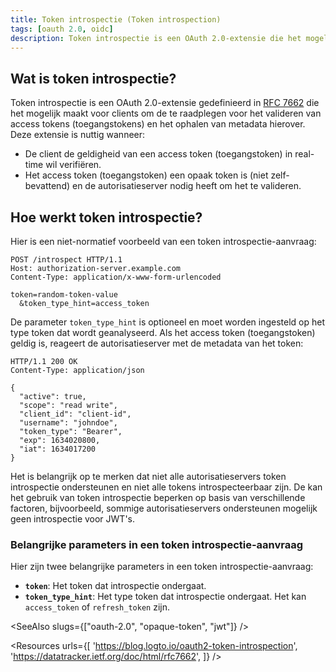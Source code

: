 ```yaml
---
title: Token introspectie (Token introspection)
tags: [oauth 2.0, oidc]
description: Token introspectie is een OAuth 2.0-extensie die het mogelijk maakt voor clients om de autorisatieserver te raadplegen voor het valideren van access tokens (toegangstokens) en het ophalen van metadata hierover.
---
```


## Wat is token introspectie?

Token introspectie is een OAuth 2.0-extensie gedefinieerd in [RFC 7662](https://datatracker.ietf.org/doc/html/rfc7662) die het mogelijk maakt voor <Ref slug="client">clients</Ref> om de <Ref slug="authorization-server" /> te raadplegen voor het valideren van access tokens (toegangstokens) en het ophalen van metadata hierover. Deze extensie is nuttig wanneer:

- De client de geldigheid van een access token (toegangstoken) in real-time wil verifiëren.
- Het access token (toegangstoken) een <Ref slug="opaque-token">opaak token</Ref> is (niet zelf-bevattend) en de autorisatieserver nodig heeft om het te valideren.

## Hoe werkt token introspectie?

Hier is een niet-normatief voorbeeld van een token introspectie-aanvraag:

```http
POST /introspect HTTP/1.1
Host: authorization-server.example.com
Content-Type: application/x-www-form-urlencoded

token=random-token-value
  &token_type_hint=access_token
```

De parameter `token_type_hint` is optioneel en moet worden ingesteld op het type token dat wordt geanalyseerd. Als het access token (toegangstoken) geldig is, reageert de autorisatieserver met de metadata van het token:

```http
HTTP/1.1 200 OK
Content-Type: application/json

{
  "active": true,
  "scope": "read write",
  "client_id": "client-id",
  "username": "johndoe",
  "token_type": "Bearer",
  "exp": 1634020800,
  "iat": 1634017200
}
```

Het is belangrijk op te merken dat niet alle autorisatieservers token introspectie ondersteunen en niet alle tokens introspecteerbaar zijn. De <Ref slug="authorization-server" /> kan het gebruik van token introspectie beperken op basis van verschillende factoren, bijvoorbeeld, sommige autorisatieservers ondersteunen mogelijk geen introspectie voor <Ref slug="jwt">JWT's</Ref>.

### Belangrijke parameters in een token introspectie-aanvraag

Hier zijn twee belangrijke parameters in een token introspectie-aanvraag:

- **`token`**: Het token dat introspectie ondergaat.
- **`token_type_hint`**: Het type token dat introspectie ondergaat. Het kan `access_token` of `refresh_token` zijn.

<SeeAlso slugs={["oauth-2.0", "opaque-token", "jwt"]} />

<Resources
  urls={[
    'https://blog.logto.io/oauth2-token-introspection',
    'https://datatracker.ietf.org/doc/html/rfc7662',
  ]}
/>
